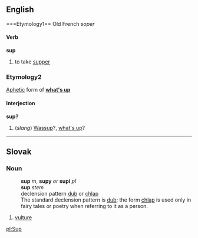 ==English==
===Etymology1==
Old French ''soper''
====Verb====
'''sup'''

# to take [[supper]]

===Etymology2===
[[Aphetic]] form of '''[[what's up]]'''

====Interjection====
'''sup?'''

#(''slang'') [[Wassup]]?, [[what's up]]?

----

== Slovak ==
=== Noun ===
:'''sup''' ''m'', '''supy''' ''or'' '''supi''' ''pl''
:'''sup''' ''stem''
:declension pattern [[Slovak declension pattern dub|dub]] or [[Slovak declension pattern chlap|chlap]]
:The standard declension pattern is [[Slovak declension pattern dub|dub]]; the form [[Slovak declension pattern chlap|chlap]] is used only in fairy tales or poetry when referring to it as a person.
#[[vulture]]

[[pl:Sup]]